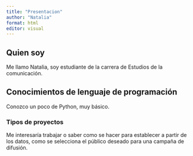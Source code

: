 ```yaml
---
title: "Presentacion"
author: "Natalia"
format: html
editor: visual
---
```


## Quien soy

Me llamo Natalia, soy estudiante de la carrera de Estudios de la comunicación.

## Conocimientos de lenguaje de programación

Conozco un poco de Python, muy básico.

### Tipos de proyectos

Me interesaría trabajar o saber como se hacer para establecer a partir de los datos, como se selecciona el público deseado para una campaña de difusión.
